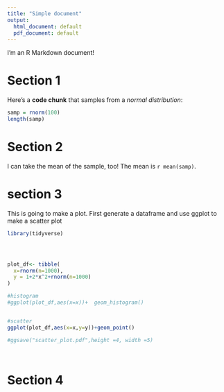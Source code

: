 ```yaml
---
title: "Simple document"
output:
  html_document: default
  pdf_document: default
---
```


I'm an R Markdown document! 

# Section 1

Here's a **code chunk** that samples from 
a _normal distribution_:

```r
samp = rnorm(100)
length(samp)
```

# Section 2

I can take the mean of the sample, too!
The mean is `r mean(samp)`.

# section 3

This is going to make a plot. First generate a dataframe and use ggplot to make a scatter plot

```r
library(tidyverse)




plot_df<- tibble(
  x=rnorm(n=1000),
  y = 1+2*x^2+rnorm(n=1000)
)

#histogram
#ggplot(plot_df,aes(x=x))+  geom_histogram()


#scatter
ggplot(plot_df,aes(x=x,y=y))+geom_point()

#ggsave("scatter_plot.pdf",height =4, width =5)




```

# Section 4


